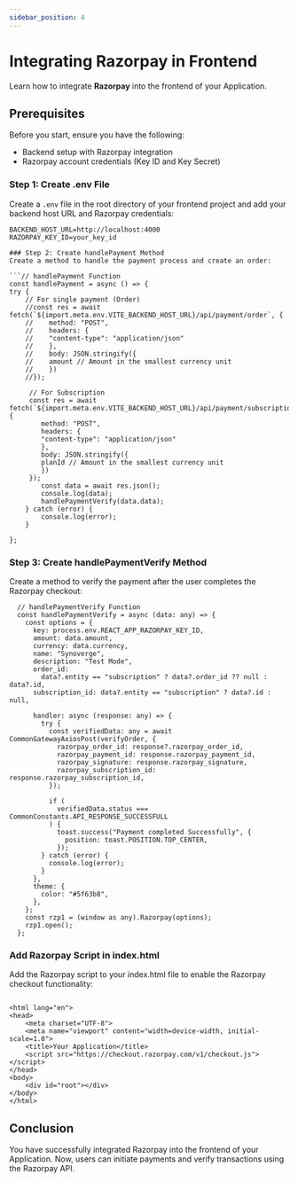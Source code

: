 ```yaml
---
sidebar_position: 4
---
```


# Integrating Razorpay in Frontend

Learn how to integrate **Razorpay** into the frontend of your Application.

## Prerequisites

Before you start, ensure you have the following:

- Backend setup with Razorpay integration
- Razorpay account credentials (Key ID and Key Secret)

### Step 1: Create .env File

Create a `.env` file in the root directory of your frontend project and add your backend host URL and Razorpay credentials:

````env
BACKEND_HOST_URL=http://localhost:4000
RAZORPAY_KEY_ID=your_key_id

### Step 2: Create handlePayment Method
Create a method to handle the payment process and create an order:

```// handlePayment Function
const handlePayment = async () => {
try {
    // For single payment (Order)
    //const res = await fetch(`${import.meta.env.VITE_BACKEND_HOST_URL}/api/payment/order`, {
    //    method: "POST",
    //    headers: {
    //    "content-type": "application/json"
    //    },
    //    body: JSON.stringify({
    //    amount // Amount in the smallest currency unit
    //    })
    //});

     // For Subscription
     const res = await fetch(`${import.meta.env.VITE_BACKEND_HOST_URL}/api/payment/subscription`, {
        method: "POST",
        headers: {
        "content-type": "application/json"
        },
        body: JSON.stringify({
        planId // Amount in the smallest currency unit
        })
     });
        const data = await res.json();
        console.log(data);
        handlePaymentVerify(data.data);
    } catch (error) {
        console.log(error);
    }

};

````

### Step 3: Create handlePaymentVerify Method

Create a method to verify the payment after the user completes the Razorpay checkout:

```
  // handlePaymentVerify Function
  const handlePaymentVerify = async (data: any) => {
    const options = {
      key: process.env.REACT_APP_RAZORPAY_KEY_ID,
      amount: data.amount,
      currency: data.currency,
      name: "Synoverge",
      description: "Test Mode",
      order_id:
        data?.entity == "subscription" ? data?.order_id ?? null : data?.id,
      subscription_id: data?.entity == "subscription" ? data?.id : null,

      handler: async (response: any) => {
        try {
          const verifiedData: any = await CommonGatewayAxiosPost(verifyOrder, {
            razorpay_order_id: response?.razorpay_order_id,
            razorpay_payment_id: response.razorpay_payment_id,
            razorpay_signature: response.razorpay_signature,
            razorpay_subscription_id: response.razorpay_subscription_id,
          });

          if (
            verifiedData.status === CommonConstants.API_RESPONSE_SUCCESSFULL
          ) {
            toast.success("Payment completed Successfully", {
              position: toast.POSITION.TOP_CENTER,
            });
        } catch (error) {
          console.log(error);
        }
      },
      theme: {
        color: "#5f63b8",
      },
    };
    const rzp1 = (window as any).Razorpay(options);
    rzp1.open();
  };

```

### Add Razorpay Script in index.html

Add the Razorpay script to your index.html file to enable the Razorpay checkout functionality:

```<!DOCTYPE html>

<html lang="en">
<head>
    <meta charset="UTF-8">
    <meta name="viewport" content="width=device-width, initial-scale=1.0">
    <title>Your Application</title>
    <script src="https://checkout.razorpay.com/v1/checkout.js"></script>
</head>
<body>
    <div id="root"></div>
</body>
</html>
```

## Conclusion

You have successfully integrated Razorpay into the frontend of your Application. Now, users can initiate payments and verify transactions using the Razorpay API.
